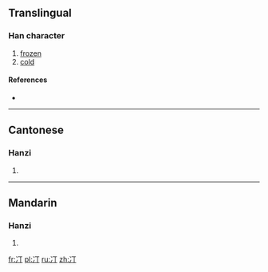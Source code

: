 ==Translingual==

===Han character===
{{Han char|rn=15|rad=冫|as=02|sn=4|four=|canj=IMMN|ids=⿰冫丁}}

# [[frozen]]
# [[cold]]

====References====
* {{Han ref|kx=0131.160|hdz=10295.030|uh=34C5|ud=13509}}

----

==Cantonese==

===Hanzi===
{{yue-hanzi|jyut=[[ding1]], [[ting1]]|y=ding1, ting1}}

# {{defn|lang=yue|sort=冫02}}

----

==Mandarin==

===Hanzi===
{{cmn-hanzi|pin=[[tīng]] ([[ting1]])|wg=t'ing<sup>1</sup>}}

# {{defn|lang=cmn|sort=冫02}}

[[fr:㓅]]
[[pl:㓅]]
[[ru:㓅]]
[[zh:㓅]]